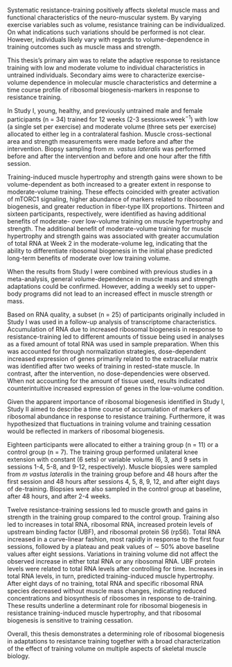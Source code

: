 Systematic resistance-training positively affects skeletal muscle mass and functional characteristics of the neuro-muscular system. By varying exercise variables such as volume, resistance training can be individualized. On what indications such variations should be performed is not clear. However, individuals likely vary with regards to volume-dependence in training outcomes such as muscle mass and strength.

This thesis's primary aim was to relate the adaptive response to resistance training with low and moderate volume to individual characteristics in untrained individuals.
Secondary aims were to characterize exercise-volume dependence in molecular muscle characteristics and determine a time course profile of ribosomal biogenesis-markers in response to resistance training.  

In Study I, young, healthy, and previously untrained male and female participants (n = 34) trained for 12 weeks (2-3 sessions$\times$week$^{-1}$) with low (a single set per exercise) and moderate volume (three sets per exercise) allocated to either leg in a contralateral fashion.
Muscle cross-sectional area and strength measurements were made before and after the intervention. Biopsy sampling from *m. vastus lateralis* was performed before and after the intervention and before and one hour after the fifth session.

Training-induced muscle hypertrophy and strength gains were shown to be volume-dependent as both increased to a greater extent in response to moderate-volume training. These effects coincided with greater activation of mTORC1 signaling, higher abundance of markers related to ribosomal biogenesis, and greater reduction in fiber-type IIX proportions. Thirteen and sixteen participants, respectively, were identified as having additional benefits of moderate- over low-volume training on muscle hypertrophy and strength. The additional benefit of moderate-volume training for muscle hypertrophy and strength gains was associated with greater accumulation of total RNA at Week 2 in the moderate-volume leg, indicating that the ability to differentiate ribosomal biogenesis in the initial phase predicted long-term benefits of moderate over low training volume.

When the results from Study I were combined with previous studies in a meta-analysis, general volume-dependence in muscle mass and strength adaptations could be confirmed. However, adding a weekly set to upper-body programs did not lead to an increased effect in muscle strength or mass. 

Based on RNA quality, a subset (n = 25) of participants originally included in Study I was used in a follow-up analysis of transcriptome characteristics. Accumulation of RNA due to increased ribosomal biogenesis in response to resistance-training led to different amounts of tissue being used in analyses as a fixed amount of total RNA was used in sample preparation. When this was accounted for through normalization strategies, dose-dependent increased expression of genes primarily related to the extracellular matrix was identified after two weeks of training in rested-state muscle. In contrast, after the intervention, no dose-dependencies were observed. When not accounting for the amount of tissue used, results indicated counterintuitive increased expression of genes in the low-volume condition.

Given the apparent importance of ribosomal biogenesis identified in Study I, Study II aimed to describe a time course of accumulation of markers of ribosomal abundance in response to resistance training. Furthermore, it was hypothesized that fluctuations in training volume and training cessation would be reflected in markers of ribosomal biogenesis. 

Eighteen participants were allocated to either a training group (n = 11) or a control group (n = 7). The training group performed unilateral knee extension with constant (6 sets) or variable volume (6, 3, and 9 sets in sessions 1-4, 5-8, and 9-12, respectively). Muscle biopsies were sampled from *m vastus lateralis* in the training group before and 48 hours after the first session and 48 hours after sessions 4, 5, 8, 9, 12, and after eight days of de-training. Biopsies were also sampled in the control group at baseline, after 48 hours, and after 2-4 weeks.

Twelve resistance-training sessions led to muscle growth and gains in strength in the training group compared to the control group. Training also led to increases in total RNA, ribosomal RNA, increased protein levels of upstream binding factor (UBF), and ribosomal protein S6 (rpS6).
Total RNA increased in a curve-linear fashion, most rapidly in response to the first four sessions, followed by a plateau and peak values of $\sim$ 50% above baseline values after eight sessions. Variations in training volume did not affect the observed increase in either total RNA or any ribosomal RNA. UBF protein levels were related to total RNA levels after controlling for time. Increases in total RNA levels, in turn, predicted training-induced muscle hypertrophy. After eight days of no training, total RNA and specific ribosomal RNA species decreased without muscle mass changes, indicating reduced concentrations and biosynthesis of ribosomes in response to de-training. These results underline a determinant role for ribosomal biogenesis in resistance training-induced muscle hypertrophy, and that ribosomal biogenesis is sensitive to training cessation.

Overall, this thesis demonstrates a determining role of ribosomal biogenesis in adaptations to resistance training together with a broad characterization of the effect of training volume on multiple aspects of skeletal muscle biology.
